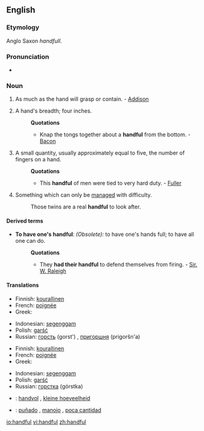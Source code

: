 ==English==

===Etymology===
Anglo Saxon ''handfull''.

===Pronunciation===
*{{audio|en-us-handful.ogg|Audio (US)}}

===Noun===
{{en-noun}}

# As much as the hand will grasp or contain. - [[Addison]]
# {{obsolete}} A hand's breadth; four inches.
#:'''Quotations'''
#:*Knap the tongs together about a '''handful''' from the bottom. - [[Bacon]]
# A small quantity, usually approximately equal to five, the number of fingers on a hand.
#:'''Quotations'''
#:*This '''handful''' of men were tied to very hard duty. - [[Fuller]]
# Something which can only be [[manage]]d with difficulty.
#:Those twins are a real '''handful''' to look after.

====Derived terms====
*'''To have one's handful''': ''(Obsolete):'' to have one's hands full; to have all one can do.
*:'''Quotations'''
*:*They '''had their handful''' to defend themselves from firing. - [[Sir. W. Raleigh]]

====Translations====
{{trans-top|amount held in hand}}
*Finnish: [[kourallinen]]
*French: [[poignée]] {{f}}
*Greek: {{t|el|χούφτα|f|tr=choúfta}}
{{trans-mid}}
*Indonesian: [[genggam|segenggam]]
*Polish: [[garść]] {{f}}
*Russian: [[горсть]] (gorst') {{f}}, [[пригоршня]] (prigoršn'a) {{f}}
{{trans-bottom}}

{{trans-top|breadth of hand}}
{{trans-mid}}
{{trans-bottom}}

{{trans-top|small quantity}}
*Finnish: [[kourallinen]]
*French: [[poignée]] {{f}}
*Greek: {{t|el|χούφτα|f|tr=choúfta}}
{{trans-mid}}
*Indonesian: [[genggam|segenggam]]
*Polish: [[garść]] {{f}}
*Russian: [[горстка]] (górstka) {{f}}
{{trans-bottom}}

{{trans-top|handled with difficulty}}
{{trans-mid}}
{{trans-bottom}}

{{checktrans-top}}
*{{ttbc|Dutch}}: [[handvol]] {{n}}, [[kleine hoeveelheid]] {{f}}
{{trans-mid}}
*{{ttbc|Spanish}}: [[puñado]] {{m}}, [[manojo]] {{m}}, [[poca cantidad]] {{f}}
{{trans-bottom}}

[[io:handful]]
[[vi:handful]]
[[zh:handful]]